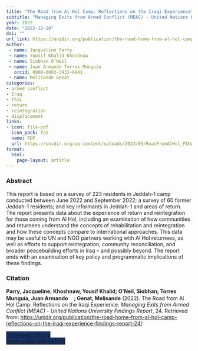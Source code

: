 ```yaml
---
title: "The Road from Al Hol Camp: Reflections on the Iraqi Experience"
subtitle: "Managing Exits from Armed Conflict (MEAC) - United Nations University Findings Report" 
year: 2022
date: "2022-12-20"
doi: ""
url_link: https://unidir.org/publication/the-road-home-from-al-hol-camp-reflections-on-the-iraqi-experience-findings-report-24/
author: 
 - name: Jacqueline Parry
 - name: Yousif Khalid Khoshnaw
 - name: Siobhan O’Neil
 - name: Juan Armando Torres Munguía
   orcid: 0000-0003-3432-6941
 - name: Melisande Genat
categories:
- armed conflict 
- Iraq
- ISIL
- return
- reintegration
- displacement
links:
- icon: file-pdf
  icon_pack: fas
  name: PDF
  url: https://unidir.org/wp-content/uploads/2023/05/RoadFromAlHol_FINAL-1.pdf
format: 
  html: 
    page-layout: article
---
```


### Abstract 
This report is based on a survey of 223 residents in Jeddah-1 camp conducted between June 2022 and September 2022; a survey of 60 former Jeddah-1 residents; and key informants in Jeddah-1 and areas of return.
The report presents data about the experience of return and reintegration for those coming from Al Hol, including an examination of how communities and returnees understand the concepts of rehabilitation and reintegration and how these concepts compare to international approaches.
This data may be useful to UN and NGO partners working with Al Hol returnees, as well as efforts to support reintegration, community reconciliation, and broader peacebuilding efforts in Iraq – and possibly beyond. The report ends with an examination of key policy and programmatic implications of these findings. 

### Citation
<p><b>Parry, Jacqueline; Khoshnaw, Yousif Khalid; O’Neil, Siobhan; Torres Munguía, Juan Armando<a href="https://orcid.org/0000-0003-3432-6941" target="_blank"><img src="https://info.orcid.org/wp-content/uploads/2019/11/orcid_16x16.png" height="16" width="16" ></a>; Genat, Melisande</b> (2022). The Road from Al Hol Camp: Reflections on the Iraqi Experience. <i>Managing Exits from Armed Conflict (MEAC) - United Nations University Findings Report</i>, 24. Retrieved from: <a href="https://unidir.org/publication/the-road-home-from-al-hol-camp-reflections-on-the-iraqi-experience-findings-report-24/" target="_blank">https://unidir.org/publication/the-road-home-from-al-hol-camp-reflections-on-the-iraqi-experience-findings-report-24/</a></p>

```{=html}

  <div class="container text-center mt-4" >
  <a href="cite.bib" class="btn custom-btn mt-1" style="border:1px solid #153268; background-color: #153268; margin-top: 5px;" download>
    <i class="fas fa-cloud-arrow-down"></i> Download .bib file <br> (compatible with LaTeX)
  </a>

```

